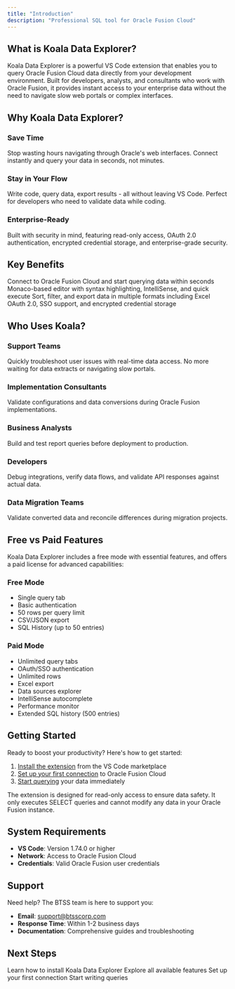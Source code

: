 ```yaml
---
title: "Introduction"
description: "Professional SQL tool for Oracle Fusion Cloud"
---
```


## What is Koala Data Explorer?

Koala Data Explorer is a powerful VS Code extension that enables you to query Oracle Fusion Cloud data directly from your development environment. Built for developers, analysts, and consultants who work with Oracle Fusion, it provides instant access to your enterprise data without the need to navigate slow web portals or complex interfaces.

## Why Koala Data Explorer?

### Save Time
Stop wasting hours navigating through Oracle's web interfaces. Connect instantly and query your data in seconds, not minutes.

### Stay in Your Flow
Write code, query data, export results - all without leaving VS Code. Perfect for developers who need to validate data while coding.

### Enterprise-Ready
Built with security in mind, featuring read-only access, OAuth 2.0 authentication, encrypted credential storage, and enterprise-grade security.

## Key Benefits

<CardGroup cols={2}>
  <Card title="Instant Access" icon="bolt">
    Connect to Oracle Fusion Cloud and start querying data within seconds
  </Card>
  <Card title="Professional SQL Editor" icon="code">
    Monaco-based editor with syntax highlighting, IntelliSense, and quick execute
  </Card>
  <Card title="Powerful Results" icon="table">
    Sort, filter, and export data in multiple formats including Excel
  </Card>
  <Card title="Enterprise Security" icon="shield">
    OAuth 2.0, SSO support, and encrypted credential storage
  </Card>
</CardGroup>

## Who Uses Koala?

### Support Teams
Quickly troubleshoot user issues with real-time data access. No more waiting for data extracts or navigating slow portals.

### Implementation Consultants
Validate configurations and data conversions during Oracle Fusion implementations.

### Business Analysts
Build and test report queries before deployment to production.

### Developers
Debug integrations, verify data flows, and validate API responses against actual data.

### Data Migration Teams
Validate converted data and reconcile differences during migration projects.

## Free vs Paid Features

Koala Data Explorer includes a free mode with essential features, and offers a paid license for advanced capabilities:

### Free Mode
- Single query tab
- Basic authentication
- 50 rows per query limit
- CSV/JSON export
- SQL History (up to 50 entries)

### Paid Mode
- Unlimited query tabs
- OAuth/SSO authentication
- Unlimited rows
- Excel export
- Data sources explorer
- IntelliSense autocomplete
- Performance monitor
- Extended SQL history (500 entries)

## Getting Started

Ready to boost your productivity? Here's how to get started:

1. [Install the extension](/koala/installation/vscode-marketplace) from the VS Code marketplace
2. [Set up your first connection](/koala/installation/first-connection) to Oracle Fusion Cloud
3. [Start querying](/koala/editor/writing-queries) your data immediately

<Note>
  The extension is designed for read-only access to ensure data safety. It only executes SELECT queries and cannot modify any data in your Oracle Fusion instance.
</Note>

## System Requirements

- **VS Code**: Version 1.74.0 or higher
- **Network**: Access to Oracle Fusion Cloud
- **Credentials**: Valid Oracle Fusion user credentials

## Support

Need help? The BTSS team is here to support you:

- **Email**: support@btsscorp.com
- **Response Time**: Within 1-2 business days
- **Documentation**: Comprehensive guides and troubleshooting

## Next Steps

<CardGroup cols={2}>
  <Card title="Installation Guide" icon="download" href="/koala/installation/vscode-marketplace">
    Learn how to install Koala Data Explorer
  </Card>
  <Card title="Features Overview" icon="sparkles" href="/koala/features">
    Explore all available features
  </Card>
  <Card title="Quick Start" icon="rocket" href="/koala/installation/first-connection">
    Set up your first connection
  </Card>
  <Card title="User Guide" icon="book" href="/koala/editor/writing-queries">
    Start writing queries
  </Card>
</CardGroup>